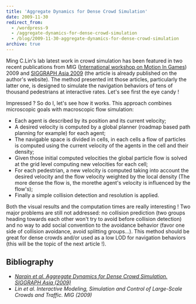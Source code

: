 ```yaml
---
title: 'Aggregate Dynamics for Dense Crowd Simulation'
date: 2009-11-30
redirect_from:
  - /wordpress-9
  - /aggregate-dynamics-for-dense-crowd-simulation
  - /blog/2009-11-30-aggregate-dynamics-for-dense-crowd-simulation
archive: true
---
```



Ming C.Lin's lab latest work in crowd simulation has been featured in two recent
publications from MIG
([International workshop on Motion In Games](http://www.motioningames.org/))
2009 and [SIGGRAPH Asia 2009](http://www.siggraph.org/asia2009/) (the article is
already published on the author's website). The method presented int those
articles, particularly the latter one, is designed to simulate the navigation
behaviors of tens of thousand pedestrians at interactive rates. Let's see first
the eye candy !

<ReactPlayer
  url="https://www.youtube.com/watch?v=pqBSNAOsMDc"
  controls
  light
  playing
/>

Impressed ? So do I, let's see how it works. This approach combines microscopic
goals with macroscopic flow simulation:

- Each agent is described by its position and its current velocity;
- A desired velocity is computed by a global planner (roadmap based path
  planning for example) for each agent;
- The navigable space is divided in cells, in each cells a flow of particles is
  computed using the current velocity of the agents in the cell and their
  density;
- Given those initial computed velocities the global particle flow is solved at
  the grid level computing new velocities for each cell;
- For each pedestrian, a new velocity is computed taking into account the
  desired velocity and the flow velocity weighted by the local density (The more
  dense the flow is, the morethe agent's velocity is influenced by the flow's);
- Finally a simple collision detection and resolution is applied.

Both the visual results and the computation times are really interesting ! Two
major problems are still not addressed: no collision prediction (two groups
heading towards each other won't try to avoid before collision detection) and no
way to add social convention to the avoidance behavior (favor one side of
collision avoidance, avoid splitting groups...). This method should be great for
dense crowds and/or used as a low LOD for navigation behaviors (this will be the
topic of the next article !).

## Bibliography

- [_Narain et al. Aggregate Dynamics for Dense Crowd Simulation. SIGGRAPH Asia (2009)_](http://gamma.cs.unc.edu/DenseCrowds/narain-siga09.pdf)
- _Lin et al. Interactive Modeling, Simulation and Control of Large-Scale Crowds
  and Traffic. MIG (2009)_
